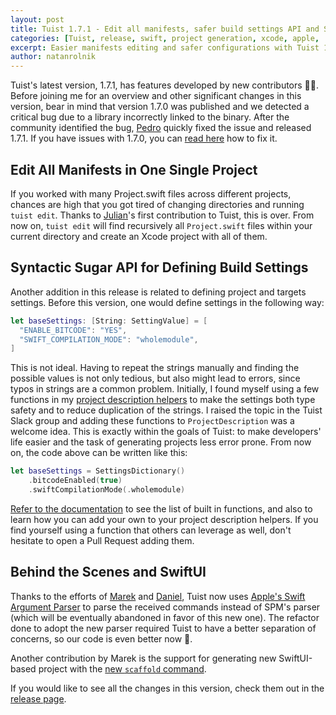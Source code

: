 ```yaml
---
layout: post
title: Tuist 1.7.1 - Edit all manifests, safer build settings API and SwiftUI projects
categories: [Tuist, release, swift, project generation, xcode, apple, '1.7.1']
excerpt: Easier manifests editing and safer configurations with Tuist 1.7.1
author: natanrolnik
---
```


Tuist's latest version, 1.7.1, has features developed by new contributors 👋🏻. Before joining me for an overview and
other significant changes in this version, bear in mind that version 1.7.0 was published
and we detected a critical bug due to a library incorrectly linked to the binary.
After the community identified the bug, [Pedro](https://www.github.com/pepibumur) quickly fixed the issue and
released 1.7.1. If you have issues with 1.7.0, you can
[read here](https://github.com/tuist/tuist/issues/1249#issuecomment-617275456) how to fix it.

## Edit All Manifests in One Single Project

If you worked with many Project.swift files across different projects, chances are high that you got tired of
changing directories and running `tuist edit`. Thanks to [Julian](https://github.com/julianalonso)'s
first contribution to Tuist, this is over. From now on, `tuist edit` will find recursively all `Project.swift`
files within your current directory and create an Xcode project with all of them.

## Syntactic Sugar API for Defining Build Settings

Another addition in this release is related to defining project and targets settings. Before this version, one would
define settings in the following way:

```swift
let baseSettings: [String: SettingValue] = [
  "ENABLE_BITCODE": "YES",
  "SWIFT_COMPILATION_MODE": "wholemodule",
]
```

This is not ideal. Having to repeat the strings manually and finding the possible values is not only tedious, but also
might lead to errors, since typos in strings are a common problem. Initially, I found myself using a few functions in
my [project description helpers](/docs/usage/helpers/) to make the settings both type safety and to reduce duplication
of the strings. I raised the topic in the Tuist Slack group and adding these functions to `ProjectDescription` was a
welcome idea. This is exactly within the goals of Tuist: to make developers' life easier and the task of generating
projects less error prone. From now on, the code above can be written like this:

```swift
let baseSettings = SettingsDictionary()
    .bitcodeEnabled(true)
    .swiftCompilationMode(.wholemodule)
```

[Refer to the documentation](https://tuist.io/docs/usage/projectswift/#settingsdictionary) to see the list of built in
functions, and also to learn how you can add your own to your project description helpers. If you find yourself using a
function that others can leverage as well, don't hesitate to open a Pull Request adding them.

## Behind the Scenes and SwiftUI

Thanks to the efforts of [Marek](https://github.com/fortmarek) and [Daniel](https://github.com/mollyIV),
Tuist now uses [Apple's Swift Argument Parser](https://github.com/apple/swift-argument-parser) to parse the received
commands instead of SPM's parser (which will be eventually abandoned in favor of this new one).
The refactor done to adopt the new parser required Tuist to have a better separation of concerns,
so our code is even better now 💪.

Another contribution by Marek is the support for generating new SwiftUI-based project with the
[new `scaffold` command](/docs/commands/scaffold/).

If you would like to see all the changes in this version, check them out in the
[release page](https://github.com/tuist/tuist/releases/tag/1.7.0).
